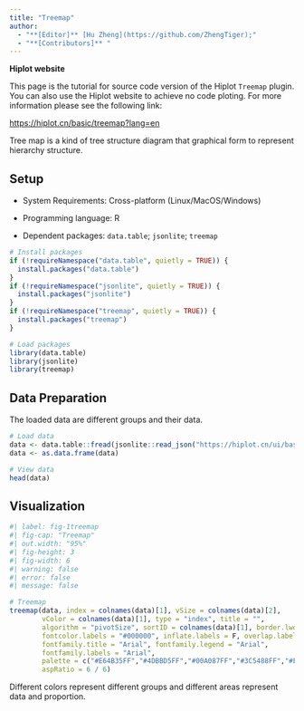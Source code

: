 ```yaml
---
title: "Treemap"
author:
  - "**[Editor]** [Hu Zheng](https://github.com/ZhengTiger);"
  - "**[Contributors]** "
---
```


::: callout-note
**Hiplot website**

This page is the tutorial for source code version of the Hiplot `Treemap` plugin. You can also use the Hiplot website to achieve no code ploting. For more information please see the following link:

<https://hiplot.cn/basic/treemap?lang=en>
:::

Tree map is a kind of tree structure diagram that graphical form to represent hierarchy structure.

## Setup

-   System Requirements: Cross-platform (Linux/MacOS/Windows)

-   Programming language: R

-   Dependent packages: `data.table`; `jsonlite`; `treemap`

```r
# Install packages
if (!requireNamespace("data.table", quietly = TRUE)) {
  install.packages("data.table")
}
if (!requireNamespace("jsonlite", quietly = TRUE)) {
  install.packages("jsonlite")
}
if (!requireNamespace("treemap", quietly = TRUE)) {
  install.packages("treemap")
}

# Load packages
library(data.table)
library(jsonlite)
library(treemap)
```

## Data Preparation

The loaded data are different groups and their data.

```r
# Load data
data <- data.table::fread(jsonlite::read_json("https://hiplot.cn/ui/basic/treemap/data.json")$exampleData$textarea[[1]])
data <- as.data.frame(data)

# View data
head(data)
```

## Visualization

```r
#| label: fig-1treemap
#| fig-cap: "Treemap"
#| out.width: "95%"
#| fig-height: 3
#| fig-width: 6
#| warning: false
#| error: false
#| message: false

# Treemap
treemap(data, index = colnames(data)[1], vSize = colnames(data)[2],
        vColor = colnames(data)[1], type = "index", title = "", 
        algorithm = "pivotSize", sortID = colnames(data)[1], border.lwds = 1,
        fontcolor.labels = "#000000", inflate.labels = F, overlap.labels = 0.5,
        fontfamily.title = "Arial", fontfamily.legend = "Arial",
        fontfamily.labels = "Arial", 
        palette = c("#E64B35FF","#4DBBD5FF","#00A087FF","#3C5488FF","#F39B7FFF"), 
        aspRatio = 6 / 6)
```

Different colors represent different groups and different areas represent data and proportion.


